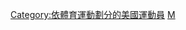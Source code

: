 {{Catnav|頁面分類|人物|職業|各职业美国人|美国运动员}}
{{Catnav|頁面分類|人物|各國人物|各国运动员|美国运动员}}
{{Catnav|頁面分類|人物|各職業人物|运动员|體操運動員}}
{{Catnav|頁面分類|...|各國體育|各国运动员|美国运动员}}
{{Commons category|Gymnasts from the United States}}

[[Category:依體育運動劃分的美國運動員|Category:依體育運動劃分的美國運動員]]
[[Category:各国体操运动员|M]]